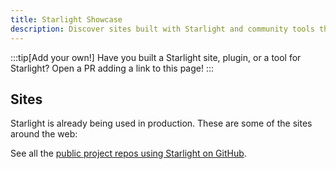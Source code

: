```yaml
---
title: Starlight Showcase
description: Discover sites built with Starlight and community tools that extend Starlight!
---
```


:::tip[Add your own!]
Have you built a Starlight site, plugin, or a tool for Starlight?
Open a PR adding a link to this page!
:::

## Sites


Starlight is already being used in production. These are some of the sites around the web:

<ShowcaseSites />

See all the [public project repos using Starlight on GitHub](https://github.com/withastro/starlight/network/dependents).